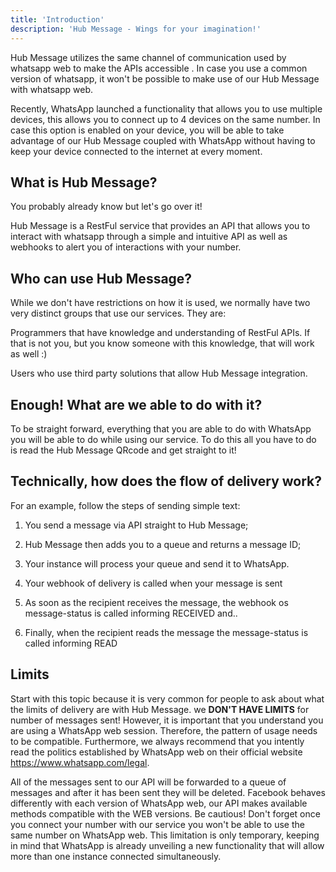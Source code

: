 ```yaml
---
title: 'Introduction'
description: 'Hub Message - Wings for your imagination!'
---
```


<Note>
  Hub Message utilizes the same channel of communication used by whatsapp web to make the APIs accessible . In case you use a common version of whatsapp, it won't be possible to make use of our Hub Message with whatsapp web.

  Recently, WhatsApp launched a functionality that allows you to use multiple devices, this allows you to connect up to 4 devices on the same number. In case this option is enabled on your device, you will be able to take advantage of our Hub Message coupled with WhatsApp without having to keep your device connected to the internet at every moment.
</Note>

## What is Hub Message?

You probably already know but let's go over it!

Hub Message is a RestFul service that provides an API that allows you to interact with whatsapp through a simple and intuitive API as well as webhooks to alert you of interactions with your number.

## Who can use Hub Message?

While we don't have restrictions on how it is used, we normally have two very distinct groups that use our services. They are:

Programmers that have knowledge and understanding of RestFul APIs. If that is not you, but you know someone with this knowledge, that will work as well :)

Users who use third party solutions that allow Hub Message integration.

## Enough! What are we able to do with it?

To be straight forward, everything that you are able to do with WhatsApp you will be able to do while using our service. To do this all you have to do is read the Hub Message QRcode and get straight to it!

## Technically, how does the flow of delivery work? 

For an example, follow the steps of sending simple text:

1. You send a message via API straight to Hub Message;

2. Hub Message then adds you to a queue and returns a message ID;

3. Your instance will process your queue and send it to WhatsApp.

4. Your webhook of delivery is called when your message is sent 

5. As soon as the recipient receives the message, the webhook os message-status is called informing RECEIVED and..

6. Finally, when the recipient reads the message the message-status is called informing READ

## Limits

Start with this topic because it is very common for people to ask about what the limits of delivery are with Hub Message. we **DON'T HAVE LIMITS** for number of messages sent! However, it is important that you understand you are using a WhatsApp web session. Therefore, the pattern of usage needs to be compatible. Furthermore, we always recommend that you intently read the politics established by WhatsApp web on their official website https://www.whatsapp.com/legal.

<Note>
  All of the messages sent to our API will be forwarded to a queue of messages and after it has been sent they will be deleted.
</Note>

<Tip>
  Facebook behaves differently with each version of WhatsApp web, our API makes available methods compatible with the WEB versions. 
</Tip>

<Warning>
  Be cautious! Don't forget once you connect your number with our service you won't be able to use the same number on WhatsApp web. This limitation is only temporary, keeping in mind that WhatsApp is already unveiling a new functionality that will allow more than one instance connected simultaneously. 
</Warning>